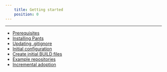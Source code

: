 ```yaml
---
    title: Getting started
    position: 0
---
```




---

* [Prerequisites](./prerequisites.mdx) 
* [Installing Pants](./installing-pants.mdx) 
* [Updating .gitignore](./updating-.gitignore.mdx) 
* [Initial configuration](./initial-configuration.mdx)
* [Create initial BUILD files](./create-initial-build-files.mdx)
* [Example repositories](./example-repositories.mdx)
* [Incremental adoption](./incremental-adoption.mdx)